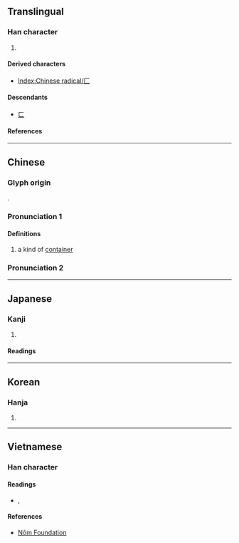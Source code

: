 {{also|匸|ㄈ|ㄷ|コ}}
{{character info}}
==Translingual==
{{stroke order|type=animate}}

===Han character===
{{Han char|rn=22|rad=匚|as=00|sn=2|four=71710|canj=MV|ids=⿱一𠃊}}

# {{mul-kangxi radical-def}}

====Derived characters====
* [[Index:Chinese radical/匚]]

====Descendants====
* [[ㄈ]]

====References====
{{Han ref|kx=0153.100|dkj=02595|dj=0344.260|hdz=10081.030|uh=531A}}

----

==Chinese==
{{zh-forms|alt=𠥓,𠤬}}

===Glyph origin===
{{Han etym}}
{{liushu|p}}.

===Pronunciation 1===
{{zh-pron
|m=fāng
|c=fong1
|h=pfs=fông
|mn=hong
|w=
|mc=y
|oc=y
|cat=
}}

====Definitions====
{{zh-hanzi}}

# a kind of [[container]]

===Pronunciation 2===
{{zh-see|放|v}}

----

==Japanese==

===Kanji===
{{ja-kanji|grade=|rs=匚00}}

# {{rfdef|ja|sort=匚00}}

====Readings====
{{ja-readings
|goon=ほう
|kanon=ほう
|kun=はこ
}}

----

==Korean==

===Hanja===
{{ko-hanja|방}}

# {{rfdef|ko|sort=匚00}}

----

==Vietnamese==

===Han character===
{{vi-readings|rs=匚00}}

====Readings====
* {{l|vi|phương}}, {{l|vi|hệ}}

====References====
* [http://nomfoundation.org/common/nom_details.php?codepoint=531a Nôm Foundation]

[[Category:CJKV radicals| ]]

{{cln|vi|nouns}}